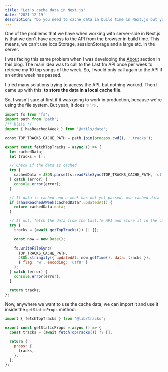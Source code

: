 ```yaml
---
title: "Let's cache data in Next.js"
date: '2021-12-19'
description: "Do you need to cache data in build time in Next.js but you don't know how to? Come here, follow me."
---
```


One of the problems that we have when working with server-side in Next.js is that we don't have access to the API from the browser in build time. This means, we can't use localStorage, sessionStorage and a large etc. in the server.

I was facing this same problem when I was developing the [About](https://bonavida.dev/about) section in this blog. The main idea was to call to the Last.fm API once per week to retrieve my 10 top songs of the week. So, I would only call again to the API if an entire week has passed.

I tried many solutions trying to access the API, but nothing worked. Then I came up with this: **to store the data in a local cache file**.

So, I wasn't sure at first if it was going to work in production, because we're using the file system. But yeah, it does ✨✨✨.

```js
import fs from 'fs';
import path from 'path';
/** Utils */
import { hasReachedAWeek } from '@utils/date';

const TOP_TRACKS_CACHE_PATH = path.join(process.cwd(), '.tracks');

export const fetchTopTracks = async () => {
  let cachedData;
  let tracks = [];

  // Check if the data is cached
  try {
    cachedData = JSON.parse(fs.readFileSync(TOP_TRACKS_CACHE_PATH, 'utf8') ?? null);
  } catch (error) {
    console.error(error);
  }

  // If data is cached and a week has not yet passed, use cached data
  if (!hasReachedAWeek(cachedData?.updatedAt)) {
    return cachedData.data;
  }

  // If not, fetch the data from the Last.fm API and store it in the cache file
  try {
    tracks = (await getTopTracks()) || [];

    const now = new Date();

    fs.writeFileSync(
      TOP_TRACKS_CACHE_PATH,
      JSON.stringify({ updatedAt: now.getTime(), data: tracks }),
      { flag: 'w', encoding: 'utf8' }
    );
  } catch (error) {
    console.error(error);
  }

  return tracks;
};
```

Now, anywhere we want to use the cache data, we can import it and use it inside the `getStaticProps` method:

```js
import { fetchTopTracks } from '@lib/tracks';
```

```js
export const getStaticProps = async () => {
  const tracks = (await fetchTopTracks()) ?? [];

  return {
    props: {
      tracks,
    },
  };
};
```